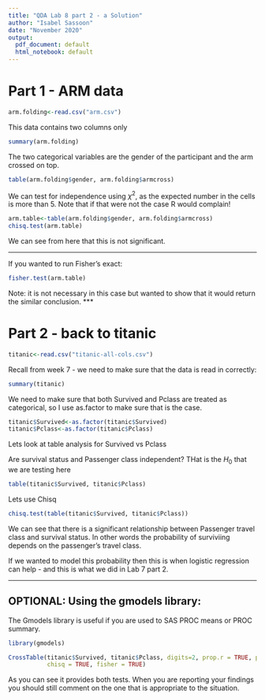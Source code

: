 ```yaml
---
title: "QDA Lab 8 part 2 - a Solution"
author: "Isabel Sassoon"
date: "November 2020"
output:
  pdf_document: default
  html_notebook: default
---
```


# Part 1 - ARM data

```r
arm.folding<-read.csv("arm.csv")
```

This data contains two columns only

```r
summary(arm.folding)
```
The two categorical variables are the gender of the participant and the arm crossed on top.

```r
table(arm.folding$gender, arm.folding$armcross)
```

We can test for independence using $\chi^2$, as the expected number in the cells is more than 5. Note that if that were not the case R would complain!

```r
arm.table<-table(arm.folding$gender, arm.folding$armcross)
chisq.test(arm.table)
```

We can see from here that this is not significant.

*** 
If you wanted to run Fisher's exact:

```r
fisher.test(arm.table)
```

Note: it is not necessary in this case but wanted to show that it would return the similar conclusion.
***

# Part 2 - back to titanic

```r
titanic<-read.csv("titanic-all-cols.csv")
```

Recall from week 7 - we need to make sure that the data is read in correctly:

```r
summary(titanic)
```

We need to make sure that both Survived and Pclass are treated as categorical, so I use as.factor to make sure that is the case.

```r
titanic$Survived<-as.factor(titanic$Survived)
titanic$Pclass<-as.factor(titanic$Pclass)
```


Lets look at table analysis for Survived vs Pclass

Are survival status and Passenger class independent? THat is the $H_0$ that we are testing here

```r
table(titanic$Survived, titanic$Pclass)
```

Lets use Chisq

```r
chisq.test(table(titanic$Survived, titanic$Pclass))
```

We can see that there is a significant relationship between Passenger travel class and survival status. In other words the probability of surviviing depends on the passenger's travel class.

If we wanted to model this probability then this is when logistic regression can help - and this is what we did in Lab 7 part 2.

***

## OPTIONAL: Using the gmodels library:

The Gmodels library is useful if you are used to SAS PROC means or PROC summary.

```r
library(gmodels)
```


```r
CrossTable(titanic$Survived, titanic$Pclass, digits=2, prop.r = TRUE, prop.c = TRUE,  prop.chisq = FALSE, 
           chisq = TRUE, fisher = TRUE)
```

As you can see it provides both tests. When you are reporting your findings you should still comment on the one that is appropriate to the situation.


